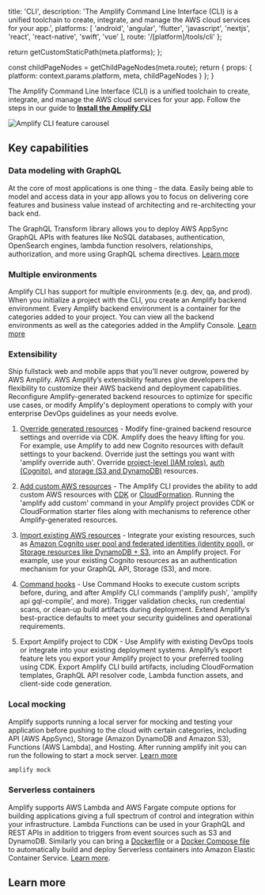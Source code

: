 
  title: 'CLI',
  description: 'The Amplify Command Line Interface (CLI) is a unified toolchain to create, integrate, and manage the AWS cloud services for your app.',
  platforms: [
    'android',
    'angular',
    'flutter',
    'javascript',
    'nextjs',
    'react',
    'react-native',
    'swift',
    'vue'
  ],
  route: '/[platform]/tools/cli'
};

  return getCustomStaticPath(meta.platforms);
};

  const childPageNodes = getChildPageNodes(meta.route);
  return {
    props: {
      platform: context.params.platform,
      meta,
      childPageNodes
    }
  };
}

The Amplify Command Line Interface (CLI) is a unified toolchain to create, integrate, and manage the AWS cloud services for your app. Follow the steps in our guide to **[Install the Amplify CLI](/[platform]/tools/cli/start/set-up-cli/)**

![Amplify CLI feature carousel](/assets/cli-b-roll.gif)

## Key capabilities

### Data modeling with GraphQL

At the core of most applications is one thing - the data. Easily being able to model and access data in your app allows you to focus on delivering core features and business value instead of architecting and re-architecting your back end.

The GraphQL Transform library allows you to deploy AWS AppSync GraphQL APIs with features like NoSQL databases, authentication, OpenSearch engines, lambda function resolvers, relationships, authorization, and more using GraphQL schema directives. [Learn more](/[platform]/build-a-backend/graphqlapi/)

### Multiple environments

Amplify CLI has support for multiple environments (e.g. dev, qa, and prod). When you initialize a project with the CLI, you create an Amplify backend environment. Every Amplify backend environment is a container for the categories added to your project. You can view all the backend environments as well as the categories added in the Amplify Console. [Learn more](/[platform]/tools/cli/teams/)

### Extensibility

Ship fullstack web and mobile apps that you’ll never outgrow, powered by AWS Amplify. AWS Amplify’s extensibility features give developers the flexibility to customize their AWS backend and deployment capabilities. Reconfigure Amplify-generated backend resources to optimize for specific use cases, or modify Amplify's deployment operations to comply with your enterprise DevOps guidelines as your needs evolve.

1. [Override generated resources](/[platform]/build-a-backend/auth/override-cognito/) - Modify fine-grained backend resource settings and override via CDK. Amplify does the heavy lifting for you. For example, use Amplify to add new Cognito resources with default settings to your backend. Override just the settings you want with 'amplify override auth'. Override [project-level (IAM roles)](/[platform]/tools/cli/project/override-iam/), [auth (Cognito)](/[platform]/build-a-backend/auth/override-cognito/), and [storage (S3 and DynamoDB)](/[platform]/build-a-backend/storage/modify-amplify-generated-resources/) resources.

2. [Add custom AWS resources](/[platform]/tools/cli/custom/cdk/) - The Amplify CLI provides the ability to add custom AWS resources with [CDK](/[platform]/tools/cli/custom/cdk/) or [CloudFormation](/[platform]/tools/cli/custom/cloudformation/). Running the 'amplify add custom' command in your Amplify project provides CDK or CloudFormation starter files along with mechanisms to reference other Amplify-generated resources.

3. [Import existing AWS resources](/[platform]/build-a-backend/auth/import-existing-resources) - Integrate your existing resources, such as [Amazon Cognito user pool and federated identities (identity pool)](/[platform]/build-a-backend/auth/import-existing-resources/), or [Storage resources like DynamoDB + S3](/[platform]/build-a-backend/storage/import/), into an Amplify project. For example, use your existing Cognito resources as an authentication mechanism for your GraphQL API, Storage (S3), and more.

4. [Command hooks](/[platform]/tools/cli/project/command-hooks/) - Use Command Hooks to execute custom scripts before, during, and after Amplify CLI commands ('amplify push', 'amplify api gql-compile', and more). Trigger validation checks, run credential scans, or clean-up build artifacts during deployment. Extend Amplify’s best-practice defaults to meet your security guidelines and operational requirements.

5. Export Amplify project to CDK - Use Amplify with existing DevOps tools or integrate into your existing deployment systems. Amplify’s export feature lets you export your Amplify project to your preferred tooling using CDK. Export Amplify CLI build artifacts, including CloudFormation templates, GraphQL API resolver code, Lambda function assets, and client-side code generation.


### Local mocking

Amplify supports running a local server for mocking and testing your application before pushing to the cloud with certain categories, including API (AWS AppSync), Storage (Amazon DynamoDB and Amazon S3), Functions (AWS Lambda), and Hosting. After running amplify init you can run the following to start a mock server. [Learn more](/[platform]/tools/cli/usage/mock/)

```bash
amplify mock
```

### Serverless containers

Amplify supports AWS Lambda and AWS Fargate compute options for building applications giving a full spectrum of control and integration within your infrastructure. Lambda Functions can be used in your GraphQL and REST APIs in addition to triggers from event sources such as S3 and DynamoDB. Similarly you can bring a [Dockerfile](https://docs.docker.com/engine/reference/builder/) or a [Docker Compose file](https://docs.docker.com/compose/compose-file/) to automatically build and deploy Serverless containers into Amazon Elastic Container Service. [Learn more](/[platform]/tools/cli/usage/containers/).

## Learn more

<Overview childPageNodes={props.childPageNodes} />
